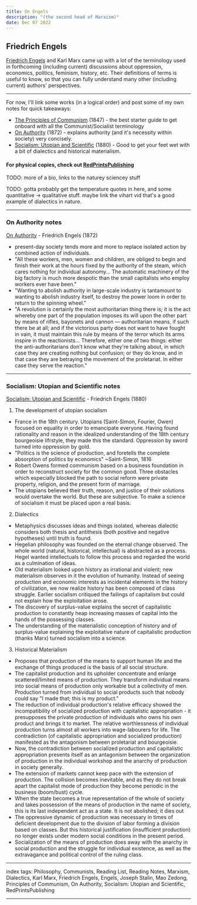 ```yaml
---
title: On Engels
description: "(the second head of Marxism)"
date: Dec 07 2022
---
```


## Friedrich Engels

[Friedrich Engels](/posts/on-engels) and Karl Marx came up with a lot of the terminology used in forthcoming (including current) discussions about oppression, economics, politics, feminism, history, etc. Their definitions of terms is useful to know, so that you can fully understand many other (including current) authors' perspectives.

---

For now, I'll link some works (in a logical order) and post some of my own notes for quick takeaways:
- [The Principles of Communism](https://www.marxists.org/archive/marx/works/1847/11/prin-com.htm) (1847) - the best starter guide to get onboard with all the Communist/Socialist terminology
- [On Authority](https://redsails.org/on-authority/) (1872) - explains authority (and it's necessity within society) very concisely.
- [Socialism: Utopian and Scientific](https://www.marxists.org/archive/marx/works/1880/soc-utop/index.htm) (1880) - Good to get your feet wet with a bit of dialectics and historical materialism.

#### For physical copies, check out [RedPrintsPublishing](https://www.lulu.com/spotlight/redprintspublishing)

TODO: more of a bio, links to the naturey sciencey stuff

TODO: gotta probably get the temperature quotes in here, and some quantitative -> qualitative stuff. maybe link the vihart vid that's a good example of dialectics in nature.

---

### On Authority notes

[On Authority](https://redsails.org/on-authority/) - Friedrich Engels (1872)
- present-day society tends more and more to replace isolated action by combined action of individuals.
- "All these workers, men, women and children, are obliged to begin and finish their work at the hours fixed by the authority of the steam, which cares nothing for individual autonomy... The automatic machinery of the big factory is much more despotic than the small capitalists who employ workers ever have been."
- "Wanting to abolish authority in large-scale industry is tantamount to wanting to abolish industry itself, to destroy the power loom in order to return to the spinning wheel."
- "A revolution is certainly the most authoritarian thing there is; it is the act whereby one part of the population imposes its will upon the other part by means of rifles, bayonets and cannon — authoritarian means, if such there be at all; and if the victorious party does not want to have fought in vain, it must maintain this rule by means of the terror which its arms inspire in the reactionists... Therefore, either one of two things: either the anti-authoritarians don't know what they're talking about, in which case they are creating nothing but confusion; or they do know, and in that case they are betraying the movement of the proletariat. In either case they serve the reaction."

---

### Socialism: Utopian and Scientific notes

[Socialism: Utopian and Scientific](https://www.marxists.org/archive/marx/works/1880/soc-utop/index.htm) - Friedrich Engels (1880)
1. The development of utopian socialism
- France in the 18th century. Utopians (Saint-Simon, Fourier, Owen) focused on equality in order to emancipate everyone. Having found rationality and reason in the idealized understanding of the 18th century bourgeoisie lifrstyle, they made this the standard. Oppression by sword turned into oppression by gold.
- "Politics is the science of production, and foretells the complete absorption of politics by economics" ~Saint-Simon, 1816
- Robert Owens formed communism based on a business foundation in order to reconstruct society for the common good. Three obstacles which especially blocked the path to social reform were private property, religion, and the present form of marriage.
- The utopians believed their truth, reason, and justice of their solutions would overtake the world. But these are subjective. To make a science of socialism it must be placed upon a real basis.
2. Dialectics
- Metaphysics discusses ideas and things isolated, whereas dialectic considers both thesis and antithesis (both positive and negative hypotheses) until truth is found.
- Hegelian philosophy was founded on the eternal change observed. The whole world (natural, historical, intellectual) is abstracted as a process. Hegel wanted intellectuals to follow this process and regarded the world as a culmination of ideas.
- Old materialism looked upon history as irrational and violent; new materialism observes in it the evolution of humanity. Instead of seeing production and economic interests as incidental elements in the history of civilization, we now realize history has been composed of class struggle. Earlier socialism critiqued the failings of capitalism but could not explain how the exploitation arose.
- The discovery of surplus-value explains the secret of capitalistic production to constantly heap increasing masses of capital into the hands of the possessing classes.
- The understanding of the materialistic conception of history and of surplus-value explaining the exploitative nature of capitalistic production (thanks Marx) turned socialism into a science.
3. Historical Materialism
- Proposes that production of the means to support human life and the exchange of things produced is the basis of all social structure.
- The capitalist production and its upholder concentrate and enlarge scattered/limited means of production. They transform individual means into social means of production only workable but a collectivity of men. Production turned from individual to social products such that nobody could say "I made that; this is my product."
- The reduction of individual production's relative efficacy showed the incompatibility of socialized production with capitalistic appropriation - it presupposes the private production of individuals who owns his own product and brings it to market. The relative worthlessness of individual production turns almost all workers into wage-labourers for life. The contradiction (of capitalistic appropriation and socialized production) manifested as the antagonism between proletariat and bourgeoisie.
- Now, the contradiction between socialized production and capitalistic appropriation presents itself as an antagonism between the organization of production in the individual workshop and the anarchy of production in society generally.
- The extension of markets cannot keep pace with the extension of production. The collision becomes inevitable, and as they do not break apart the capitalist mode of production they become periodic in the business (boom/bust) cycle.
- When the state becomes a true representation of the whole of society and takes possession of the means of production in the name of society, this is its last independent act as a state. It is not abolished; it dies out
- The oppressive dynamic of production was necessary in times of deficient development due to the division of labor forming a division based on classes. But this historical justification (insufficient production) no longer exists under modern social conditions in the present period.
- Socialization of the means of production does away with the anarchy in social production and the struggle for individual existence, as well as the extravagance and political control of the ruling class.

---

index tags: Philosophy, Communists, Reading List, Reading Notes, Marxism, Dialectics, Karl Marx, Friedrich Engels, Engels, Joseph Stalin, Mao Zedong, Principles of Communism, On Authority, Socialism: Utopian and Scientific, RedPrintsPublishing

---
